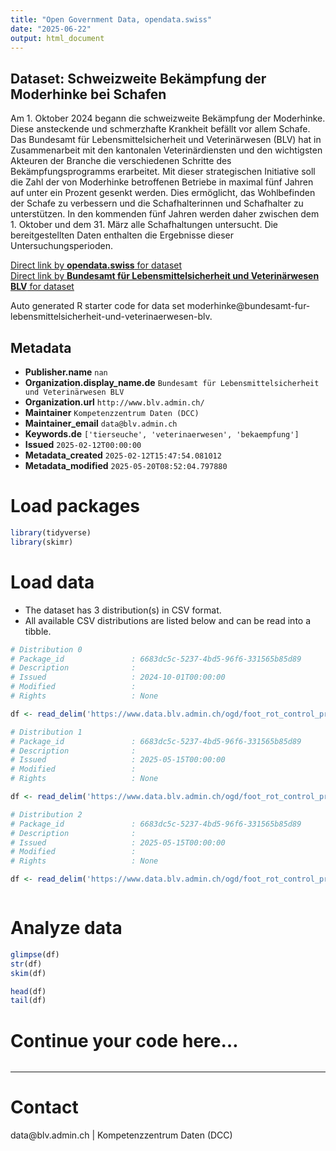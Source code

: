 ```yaml
---
title: "Open Government Data, opendata.swiss"
date: "2025-06-22"
output: html_document
---
```


## Dataset: Schweizweite Bekämpfung der Moderhinke bei Schafen

Am 1. Oktober 2024 begann die schweizweite Bekämpfung der Moderhinke. Diese ansteckende und schmerzhafte Krankheit befällt vor allem Schafe. Das Bundesamt für Lebensmittelsicherheit und Veterinärwesen (BLV) hat in Zusammenarbeit mit den kantonalen Veterinärdiensten und den wichtigsten Akteuren der Branche die verschiedenen Schritte des Bekämpfungsprogramms erarbeitet. Mit dieser strategischen Initiative soll die Zahl der von Moderhinke betroffenen Betriebe in maximal fünf Jahren auf unter ein Prozent gesenkt werden. Dies ermöglicht, das Wohlbefinden der Schafe zu verbessern und die Schafhalterinnen und Schafhalter zu unterstützen. In den kommenden fünf Jahren werden daher zwischen dem 1. Oktober und dem 31. März alle Schafhaltungen untersucht. Die bereitgestellten Daten enthalten die Ergebnisse dieser Untersuchungsperioden.

[Direct link by **opendata.swiss** for dataset](https://opendata.swiss/de/dataset/schweizweite-bekampfung-der-moderhinke-bei-schafen)<br>
[Direct link by **Bundesamt für Lebensmittelsicherheit und Veterinärwesen BLV** for dataset](https://www.blv.admin.ch/blv/de/home/tiere/tierseuchen/bekaempfung/projekt-moderhinke.html)

Auto generated R starter code for data set moderhinke@bundesamt-fur-lebensmittelsicherheit-und-veterinaerwesen-blv.

## Metadata

- **Publisher.name** `nan`
- **Organization.display_name.de** `Bundesamt für Lebensmittelsicherheit und Veterinärwesen BLV`
- **Organization.url** `http://www.blv.admin.ch/`
- **Maintainer** `Kompetenzzentrum Daten (DCC)`
- **Maintainer_email** `data@blv.admin.ch`
- **Keywords.de** `['tierseuche', 'veterinaerwesen', 'bekaempfung']`
- **Issued** `2025-02-12T00:00:00`
- **Metadata_created** `2025-02-12T15:47:54.081012`
- **Metadata_modified** `2025-05-20T08:52:04.797880`


# Load packages

```r

library(tidyverse)
library(skimr)

```

# Load data

-   The dataset has 3 distribution(s) in CSV format.
-   All available CSV distributions are listed below and can be read into a tibble.

```r

# Distribution 0
# Package_id               : 6683dc5c-5237-4bd5-96f6-331565b85d89
# Description              : 
# Issued                   : 2024-10-01T00:00:00
# Modified                 : 
# Rights                   : None

df <- read_delim('https://www.data.blv.admin.ch/ogd/foot_rot_control_program/eradication-foot-rot.csv')

# Distribution 1
# Package_id               : 6683dc5c-5237-4bd5-96f6-331565b85d89
# Description              : 
# Issued                   : 2025-05-15T00:00:00
# Modified                 : 
# Rights                   : None

df <- read_delim('https://www.data.blv.admin.ch/ogd/foot_rot_control_program/foot_rot_first_investigation_period.csv')

# Distribution 2
# Package_id               : 6683dc5c-5237-4bd5-96f6-331565b85d89
# Description              : 
# Issued                   : 2025-05-15T00:00:00
# Modified                 : 
# Rights                   : None

df <- read_delim('https://www.data.blv.admin.ch/ogd/foot_rot_control_program/foot_rot_current_situation.csv')



```

# Analyze data

```r

glimpse(df)
str(df)
skim(df)

head(df)
tail(df)

```

# Continue your code here...

```r

```

------------------------------------------------------------------------

# Contact

data@blv.admin.ch | Kompetenzzentrum Daten (DCC)
